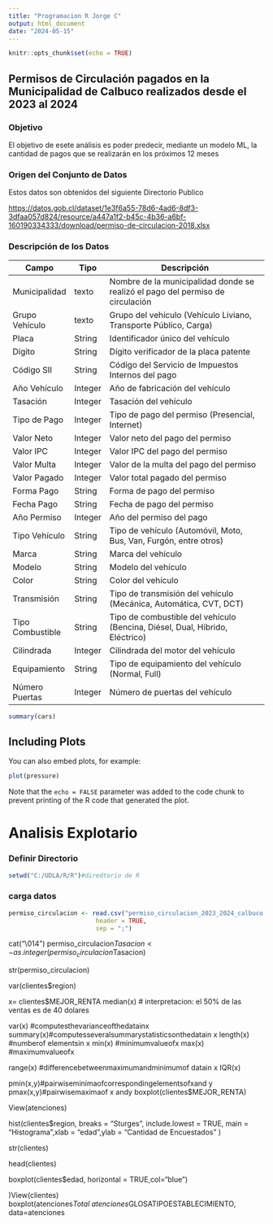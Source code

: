 ---
title: "Programacion R Jorge C"
output: html_document
date: "2024-05-15"
---

```{r setup, include=FALSE}
knitr::opts_chunk$set(echo = TRUE)
```

## Permisos de Circulación pagados en la Municipalidad de Calbuco realizados desde el 2023 al 2024

### Objetivo

El objetivo de esete análisis es poder predecir, mediante un modelo ML, la cantidad de pagos que se realizarán en los próximos 12 meses

### Origen del Conjunto de Datos

Estos datos son obtenidos del siguiente Directorio Publico

<https://datos.gob.cl/dataset/1e3f6a55-78d6-4ad6-8df3-3dfaa057d824/resource/a447a1f2-b45c-4b36-a6bf-160190334333/download/permiso-de-circulacion-2018.xlsx>

### Descripción de los Datos

| Campo            | Tipo    | Descripción                                                                    |
|------------------|---------|--------------------------------------------------------------------------------|
| Municipalidad    | texto   | Nombre de la municipalidad donde se realizó el pago del permiso de circulación |
| Grupo Vehículo   | texto   | Grupo del vehículo (Vehículo Liviano, Transporte Público, Carga)               |
| Placa            | String  | Identificador único del vehículo                                               |
| Dígito           | String  | Dígito verificador de la placa patente                                         |
| Código SII       | String  | Código del Servicio de Impuestos Internos del pago                             |
| Año Vehículo     | Integer | Año de fabricación del vehículo                                                |
| Tasación         | Integer | Tasación del vehículo                                                          |
| Tipo de Pago     | Integer | Tipo de pago del permiso (Presencial, Internet)                                |
| Valor Neto       | Integer | Valor neto del pago del permiso                                                |
| Valor IPC        | Integer | Valor IPC del pago del permiso                                                 |
| Valor Multa      | Integer | Valor de la multa del pago del permiso                                         |
| Valor Pagado     | Integer | Valor total pagado del permiso                                                 |
| Forma Pago       | String  | Forma de pago del permiso                                                      |
| Fecha Pago       | String  | Fecha de pago del permiso                                                      |
| Año Permiso      | Integer | Año del permiso del pago                                                       |
| Tipo Vehículo    | String  | Tipo de vehículo (Automóvil, Moto, Bus, Van, Furgón, entre otros)              |
| Marca            | String  | Marca del vehículo                                                             |
| Modelo           | String  | Modelo del vehículo                                                            |
| Color            | String  | Color del vehículo                                                             |
| Transmisión      | String  | Tipo de transmisión del vehículo (Mecánica, Automática, CVT, DCT)              |
| Tipo Combustible | String  | Tipo de combustible del vehículo (Bencina, Diésel, Dual, Híbrido, Eléctrico)   |
| Cilindrada       | Integer | Cilindrada del motor del vehículo                                              |
| Equipamiento     | String  | Tipo de equipamiento del vehículo (Normal, Full)                               |
| Número Puertas   | Integer | Número de puertas del vehículo                                                 |

```{r cars}
summary(cars)
```

## Including Plots

You can also embed plots, for example:

```{r pressure, echo=FALSE}
plot(pressure)
```

Note that the `echo = FALSE` parameter was added to the code chunk to prevent printing of the R code that generated the plot.

# Analisis Explotario

### Definir Directorio

```{r pressure, echo=FALSE}
setwd("C:/UDLA/R/R")#diredtorio de R
```

### carga datos

```{r pressure, echo=FALSE}
permiso_circulacion <- read.csv("permiso_circulacion_2023_2024_calbuco.csv", 
                        header = TRUE, 
                        sep = ";")
```

cat("\\014") permiso_circulacion$Tasacion <- as.integer(permiso_circulacion$Tasacion)

str(permiso_circulacion)

var(clientes\$region)

x= clientes\$MEJOR_RENTA median(x) \# interpretacion: el 50% de las ventas es de 40 dolares

var(x) #computesthevarianceofthedatainx summary(x)#computesseveralsummarystatisticsonthedatain x length(x) #numberof elementsin x min(x) #minimumvalueofx max(x) #maximumvalueofx

range(x) #differencebetweenmaximumandminimumof datain x IQR(x)

pmin(x,y)#pairwiseminimaofcorrespondingelementsofxand y pmax(x,y)#pairwisemaximaof x andy boxplot(clientes\$MEJOR_RENTA)

View(atenciones)

hist(clientes\$region, breaks = "Sturges", include.lowest = TRUE, main = "Histograma",xlab = "edad",ylab = "Cantidad de Encuestados" )

str(clientes)

head(clientes)

boxplot(clientes\$edad, horizontal = TRUE,col="blue")

)View(clientes) boxplot(atenciones$Total ~ atenciones$GLOSATIPOESTABLECIMIENTO, data=atenciones
